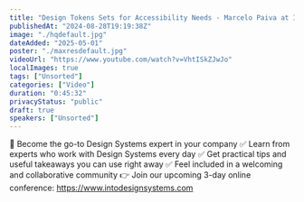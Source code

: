 ```yaml
---
title: "Design Tokens Sets for Accessibility Needs - Marcelo Paiva at Into Design Systems Conference"
publishedAt: "2024-08-28T19:19:38Z"
image: "./hqdefault.jpg"
dateAdded: "2025-05-01"
poster: "./maxresdefault.jpg"
videoUrl: "https://www.youtube.com/watch?v=VhtISkZJwJo"
localImages: true
tags: ["Unsorted"]
categories: ["Video"]
duration: "0:45:32"
privacyStatus: "public"
draft: true
speakers: ["Unsorted"]
---
```

💪 Become the go-to Design Systems expert in your company
✅ Learn from experts who work with Design Systems every day
✅ Get practical tips and useful takeaways you can use right away
✅ Feel included in a welcoming and collaborative community
👉 Join our upcoming 3-day online conference: https://www.intodesignsystems.com
